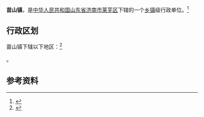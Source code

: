 {{中国乡级行政区|37/01/16/104/000}}

'''苗山镇'''，是[[中华人民共和国|中华人民共和国]][[山东省|山东省]][[济南市|济南市]][[莱芜区|莱芜区]]下辖的一个[[乡镇|乡镇]]级行政单位。<ref>{{PRC admin/ref sgc|{{PRC admin/parent|37/01/16/104/000}}}}</ref>

== 行政区划 ==

苗山镇下辖以下地区：<ref>{{PRC admin/ref sgc|37/01/16/104/000}}</ref>

{{PRC admin/children|37/01/16/104/000}}。

== 参考资料 ==

{{reflist}}

{{行政区划小作品}}
{{PRC admin/navcat|37/01/16/104/000}}